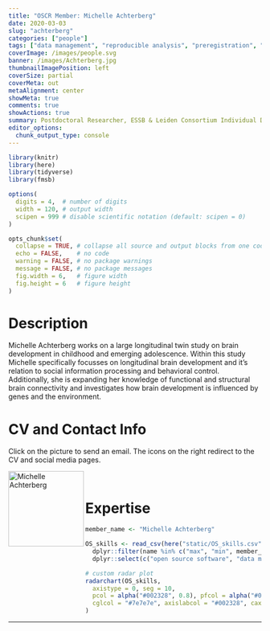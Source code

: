 ```yaml
---
title: "OSCR Member: Michelle Achterberg"
date: 2020-03-03
slug: "achterberg"
categories: ["people"]
tags: ["data management", "reproducible analysis", "preregistration", "school-essb"] # top 3 categories + unique + school
coverImage: /images/people.svg
banner: /images/Achterberg.jpg
thumbnailImagePosition: left
coverSize: partial
coverMeta: out
metaAlignment: center
showMeta: true
comments: true
showActions: true
summary: Postdoctoral Researcher, ESSB & Leiden Consortium Individual Development
editor_options: 
  chunk_output_type: console
---
```


```r

library(knitr)
library(here)
library(tidyverse)
library(fmsb)

options(
  digits = 4,  # number of digits
  width = 120, # output width
  scipen = 999 # disable scientific notation (default: scipen = 0)
)

opts_chunk$set(
  collapse = TRUE, # collapse all source and output blocks from one code chunk into a single block
  echo = FALSE,    # no code
  warning = FALSE, # no package warnings
  message = FALSE, # no package messages
  fig.width = 6,   # figure width
  fig.height = 6   # figure height
)

```

# Description

Michelle Achterberg works on a large longitudinal twin study on brain development in childhood and emerging adolescence. Within this study Michelle specifically focusses on longitudinal brain development and it’s relation to social information processing and behavioral control. Additionally, she is expanding her knowledge of functional and structural brain connectivity and investigates how brain development is influenced by genes and the environment.

# CV and Contact Info

Click on the picture to send an email. The icons on the right redirect to the CV and social media pages.

<!-- EMAIL -->
<p>
  <a href="mailto:achterberg@essb.eur.nl">
  <img border="0" alt="Michelle Achterberg" src="/images/Achterberg.jpg" width="150" height="150" align="left">
  </a>
</p>

<!-- CV -->
<p align="center">
  <a href="https://www.michelleachterberg.nl/about" class="fa fa-file fa-2x" style="color:#00B969;">
  </a>
</p>

<!-- TWITTER -->
<p align="center">
  <a href="https://twitter.com/_MAchterberg" class="fa fa-twitter fa-2x">
  </a>
</p>

<!-- RESEARCHGATE -->
<p align="center">
  <a href="https://www.researchgate.net/profile/Michelle_Achterberg" class="ai ai-researchgate fa-2x" style="color:#000000;">
  </a>
</p>

<BR>

# Expertise

```r

member_name <- "Michelle Achterberg"

OS_skills <- read_csv(here("static/OS_skills.csv")) %>%
  dplyr::filter(name %in% c("max", "min", member_name)) %>%
  dplyr::select(c("open source software", "data management", "data sharing", "reproducible analysis", "preregistration", "open access"))

# custom radar plot
radarchart(OS_skills,
  axistype = 0, seg = 10,
  pcol = alpha("#002328", 0.8), pfcol = alpha("#00B969", 0.6), plwd = 4, centerzero = TRUE, # polygon
  cglcol = "#7e7e7e", axislabcol = "#002328", caxislabels = seq(0, 10, 2), cglwd = 0.8 # grid
)

```

***


